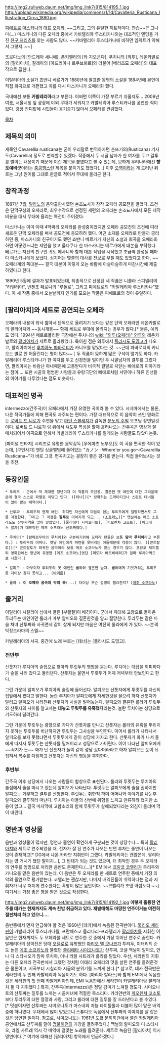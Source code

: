 {{{+1 Cavalleria rusticana}}}

http://img2.ruliweb.daum.net/img/img_link7/815/814195_1.jpg
http://upload.wikimedia.org/wikipedia/commons/1/1d/Cavalleria_Rusticana_Illustration_Circa_1880.jpg

[[피에트로 마스카니]]의 대표 [[오페라]]. ~~그리고, 그의 유일한 히트작이다. 안습~~[* 그나마(...) 마스카니의 다른 오페라 중에서 카바렐리아 루스티카나와는 대조적인 엔딩을 가진 [[친구 프리츠]]를 찾는 사람도 많다. ~~카바렐리아 루스티카나에 비하면 임펙트가 약해서 그렇지..~~]

조르다노의 [안드레아 세니에], 폰키엘리의 [라 지오콘다], 푸치니의 [외투], 레온카발로의 [팔리아치], 칠레아의 [아드리아나 르쿠브뢰르]와 더불어 [베리즈모 오페라]의 대표작으로 꼽힌다.

이탈리아의 소설가 죠반니 베르가가 1880년에 발표한 동명의 소설을 1884년에 본인이 직접 희곡으로 개편했고 이를 다시 마스카니가 오페라화 했다.

국내에선 보통 '''카발레리아'''라고 부른다. 어쩌면 이쪽이 가장 부르기 쉬울지도... 2009년 여름, 서울시청 앞 광장에 야외 무대가 세워지고 카발레리아 루스티카나를 공연한 적이 있다. 광장 잔디밭에 시민들이 옹기종기 앉아서 오페라를 관람했다.


[[목차]]

== 제목의 의미 ==
제목인 Cavarellia rusticana는 굳이 우리말로 번역하자면 촌뜨기의(Rusticana) 기사도(Cavarellia) 정도로 번역할수 있겠다. 작중에서 두 시골 남자가 한 여자를 두고 결투를 벌이는 내용이기 때문에 이런 제목을 붙였다고 볼 수 있는데, 묘하게 우리나라에선 '''향토예비군'''이라는 [[충공깽]]스런 제목을 붙이기도 했었다(...) 이후 [[오역]]이라는 게 드러난 뒤로는 그냥 원어를 그대로 한글로 적어서 무대에 올리곤 한다.

== 창작과정 ==
1887년 7월, [[밀라노]]의 음악출판사였던 손조뇨사가 창작 오페라 공모전을 열었다. 조건은 단막구성의 오페라로, 최우수작으로 선정된 세편의 오페라는 손조뇨사에서 모든 제작비용을 대서 무대에 올리는 특전이 주어졌다.

마스카니는 이미 이때 4막짜리 오페라를 완성중이었지만 오페라 공모전의 조건에 따라 새로운 단막 오페라를 써서 공모전에 응모하려 했다. 어떤 소재를 오페라로 만들까 궁리하던 중, 마스카니의 친구이기도 했던 죠반니 베르가가 자신의 소설과 희곡을 오페라화 하면 어떻겠느냐는 제안을 했고 옳다쿠나 한 마스카니는 베르가에게 대본을 부탁했다. 베르가는 자신의 친구인 귀도 메사니와 함께 대본 작업을 시작했고 조금씩 완성될 때마다 마스카니에게 보냈다. 심지어는 몇줄의 대사를 전보로 부칠 때도 있었다고 한다. ~~오페라계의 쪽대본~~ 결국 대본이 이렇게 오는 바람에 아슬아슬하게 마감시간에 제출하였다고 한다.

1890년 5월에 결과가 발표되었는데, 최종적으로 선정된 세 작품은 니콜라 스피넬리의 "라빌리아", 빈첸초 페로니의 "루돌로", 그리고 피에트로의 "카발레리아 루스티카나"였다. 이 세 작품 중에서 오늘날까지 인기를 모으는 작품은 피에트로의 것이 유일하다.

== [팔리아치]와 세트로 공연되는 오페라 ==
오페라의 내용이 워낙 짧아서 단독으로 올려지기 보다는 같은 단막 오페라인 레온카발로의 팔리아치와 ~~동시개봉~~ 함께 세트로 무대에 올려지는 경우가 많다.[* 물론, 예외도 있다. 1994년 메트로폴리탄 극장에선 푸치니의 [[wiki: "외투(오페라)" 외투]]와 레온카발로의 [[팔리아치]]가 세트로 올라왔었다. 특이한 점은 외투에서 [[플라시도 도밍고]]가 나오고, 팔리아치에선 [[루치아노 파바로티]]가 카니오를 맡았다는 것. ~~근데 파바로티의 카니오는 별로 안 어울린다는 평이 많다~~ ] 두 작품이 묘하게 닮은 구석이 많기도 하다. 카발레리아 루스티카나가 한 여자를 두고 신경전을 벌이던 두 시골남자의 결투를 그렸다면, 팔리아치는 바람난 아내때문에 고통받다가 비극적 결말로 치닫는 삐에로의 이야기라는 점이.... 또한 시골의 평범한 사람들과 유랑극단의 삐에로처럼 서민이나 하류 인생들의 이야기를 다루었다는 점도 비슷하다.

== 대표적인 명곡 ==
intermezzo(간주곡)이 오페라에서 가장 유명한 곡이라 볼 수 있다. 시네마에서는 물론, 다른 작곡가들에 의해 편곡도 자주되는 편이다. 가장 대표적으로 이 음악이 쓰인 영화로는 [[로버트 드 니로]]가 주연을 맡고 [[마틴 스콜세지]]가 감독한 [[분노의 주먹]] 오프닝 장면일것이다. 로버트 드 니로가 링 위에서 섀도우 복싱을 할때 흘러나오는 간주곡은 영상과 잘 매치되어서 이곡으로 인해서 카발레리아 루스티카나를 알게되는 사람들도 많았다는듯.

[파이널 판타지] 시리즈로 유명한 음악감독 [우에마츠 노부오]도 이 곡을 편곡한 적이 있는데, [구인사가] 엔딩 싱글앨범에 들어있는 "カノン : Where'er you go～Cavarellia Rusticana~"가 바로 그것. 편곡치고는 굉장히 좋은 평가를 받는다. 직접 들어보시는 것을 추천.

== 등장인물 ==
 * 투리두 : 군에서 막 제대한 청년이자 이 작품의 주인공. 결혼한 옛 애인에 대한 그리움때문에 결국 스스로 파멸로 치닫고 만다. ([테너])[* 정확히는 드라마티코나 스핀토 테너들이 많이 맡는 배역이다.]

 * 산투짜 : 투리두의 현재 애인. 하지만 자신에게 마음이 없는 투리두에게 절망하면서도 그를 걱정한다. 그리고 그 걱정은 '''질투'''로 이어지게 되고... ([[소프라노]])[* 옛날에는 메조 소프라노도 산투짜역을 많이 맡았었다. [줄리에타 시미오나토], [피오렌차 코소토], [아그네스 발차]가 대표적인 메조 소프라노 산투짜였다.]

 * 루치아[* [람메르무어의 루치아]와 구분하기위해 오페라 팬들은 보통 '''맘마 루치아'''라고 부른다.] : 투리두의 어머니. 옛날 애인에게 미련을 못버리는 아들때문에 걱정이 많다. ([콘트랄토])[* 콘트랄토가 희귀한 음역이라 보통 메조 소프라노가 맡는 경우가 많다. 프랑코 제피렐리 영화판에선 왕년에 유명한 [메조 소프라노]였던 [페도라 바르비에리]가 맘마 루치아역으로 나왔다.]

 * 알피오 : 마부이자 투리두의 옛 애인인 롤라와 결혼한 남자. 롤라에게 기웃거리는 투리두를 더이상 참지 못하고... ([[바리톤]])

 * 롤라 : '''이 오페라 궁극의 악의 축'''(...) 더이상 무슨 설명이 필요한지? ([[메조 소프라노]])

== 줄거리 ==
이탈리아 시칠리아 섬에서 열린 [부활절]이 배경이다. 군에서 제대해 고향으로 돌아온 투리두는 애인이던 롤라가 마부 알피오와 결혼한것을 알고 절망한다. 투리두는 같은 마을 처녀 산투짜와 사귀면서 같이 살게 되지만 마음은 여전히 롤라에게 가 있다. ~~본격 막장드라마의 스멜~~

{{{#!html
<object width="420" height="315"><param name="movie" value="http://www.youtube.com/v/idquyGAKyL0?version=3&amp;hl=ko_KR"></param><param name="allowFullScreen" value="true"></param><param name="allowscriptaccess" value="always"></param><embed src="http://www.youtube.com/v/idquyGAKyL0?version=3&amp;hl=ko_KR" type="application/x-shockwave-flash" width="420" height="315" allowscriptaccess="always" allowfullscreen="true"></embed></object>}}}
카발레리아의 서곡. 중간에 노래 부르는 [테너]는 [플라시도 도밍고].

=== 전반부 ===
산툿자가 루치아의 술집으로 찾아와 투릿두의 행방을 묻는다. 루치아는 대답을 회피하다가 술을 사러 갔다고 둘러댄다. 산툿자는 울면서 투릿두가 어제 저녁부터 안보인다고 한다.

그런 가운데 알피오가 루치아의 술집에 들어선다. 알피오는 산툿자에게 투릿두를 자신의 집앞에서 봤다고 말한다. 놀란 루치아가 알피오에게 자세한것을 물으려 하자 산툿자가 말리고 알피오가 사라진뒤 산툿자가 사실을 털어놓는다. 알피오와 결혼한 롤라가 투릿두와 산툿자의 사이를 알고서는 '''대놓고 투릿두를 유혹했다'''라는것. 놀란 루치아는 성당으로 기도하러 달려간다.

그런 가운데 투릿두는 광장으로 가다가 산툿자를 만나고 산툿자는 롤라의 유혹을 뿌리치지 못하는 투릿두를 비난하지만 투릿두는 그사실을 부인한다. 이어서 롤라가 나타나서 알피오를 보지 못했냐면서 투릿두에게 같이 성당에 가자고 한다. 산툿자가 화가 나서 둘에게 따지자 투릿두는 산툿자를 밀쳐버리고 성당으로 가버린다. 이어 나타난 알피오에게 ~~꼭지가 돈~~ 화가 난 산툿자가 둘이 같이 성당 갔다더라라고 하자 알피오는 눈이 뒤집혀서 복수를 다짐하고 산툿자는 자신의 행동을 후회한다.

=== 후반부 ===
간주곡 이후 성당에서 나오는 사람들이 합창으로 표현된다. 롤라와 투릿두는 루치아의 술집에서 술을 마시고 있는데 알피오가 나타난다. 투릿두는 알피오에게 술을 권하지만 알피오는 거부하고 결투를 신청한다. 투릿두는 취한척 하며 어머니와 이야기를 나눈후 알피오와 결투하러 떠난다. 루치아는 아들의 신변에 위험을 느끼고 만류하려 했지만 소용이 없고... 결국 마지막에 고함소리와 함께 투릿두가 살해되었다라는 외침이 들리며 막이 내린다.

== 명반과 영상물 ==
음반과 영상물이 많지만, 명연과 졸연이 확연하게 구분되는 것이 상당수다...
특히 [[팔리아치]]와 세트로 연주되었을 때, 전자가 잘 된 연주가 나오는 반면 후자는 졸연이 나오는 것이 존재하고[* DG에서 나온 카라얀 지휘반이 그랬다. 카발레리아는 괜찮은데, 팔리아치는 영 거시기 했단 말이지...], 그 반대가 되는 것도 있으며, 더 최악인 경우 두 오페라의 연주를 엉망으로 처리한 음반도 존재한다.(...)[* EMI에서 [[프랑코 코렐리]]가 투리두와 카니오를 맡은 음반이 있는데, 이 음반은 두 오페라를 한 세트로 연주한 중에서 가장 최악의 졸연으로 평가받는다. 코렐리는 괜찮지만, 나머지 배역진들이 취약하다는 점과 지휘자가 너무 처지게 연주한다는 혹평이 많은 음반이다. ~~코렐리가 조낸 아깝도다.~~] 여기서는 가장 좋은 평을 받은 것으로 작성한다.

http://img2.ruliweb.daum.net/img/img_link7/815/814192_1.jpg
'''이렇게 훌륭한 연주를 데카는 현재까지도 계속 찬밥 취급하고 있다. 재발매해도 마땅한 연주이거늘 여전히 절판처리 하고 있으니....'''

음반중에서 먼저 언급해야 할 것은 1960년 [데카]에서 녹음된 전곡반이다. [[툴리오 세라핀]]이 카발레리아 루스티카나를, 프란체스코 몰리나리-프라델리가 [[팔리아치]]를 지휘한 이 음반은 현재까지도 두 오페라를 세트로 연주한 것 중에서 가장 뛰어난 연주로 꼽힌다. 카발레리아의 성악진은 당대 [[오텔로]]로 유명했던 [[마리오 델 모나코]]가 투리두, 이태리의 순도 높은 [[메조 소프라노]]라 불렸던 [[줄리에타 시미오나토]]가 산투짜, 코넬 맥닐이 알피오, 안나 디 스타시오가 맘마 루치아, 아나 라켈 사트레가 롤라를 맡았다. 우선, 세라핀의 지휘는 다른 오페라 전곡반에서 그랬던 것처럼 이태리 오페라의 맛을 살린 연주를 들려준것은 물론이고, 서곡부터 시칠리아 시골의 분위기를 느끼게 한다.[* 참고로, 데카 전곡반은 세라핀의 두 번째 카발레리아 녹음이기도 하다. [마리아 칼라스]와 함께 EMI에서 녹음한것은 세라핀의 첫 번째 카발레리아인데, EMI 녹음판에선 세라핀이 카발레리아랑 팔리아치 둘 다 지휘했다.] 특히, 간주곡(intermezzo)은 정말 감미가 느껴질 정도다. 시미오나토의 산투짜는 질투를 느끼는 시골처녀에 적절한 목소리다. 카라얀반의 [[피오렌차 코소토]] 보다 투리두의 대한 절망과 사랑, 그리고 롤라에 대한 질투를 잘 드러낸다고 볼 수있다.[* 덧붙이자면 산투짜는 시미오나토가 마스네의 미뇽 타이틀롤과 더불어 많이 맡은 배역 중에 하나였다. 무대에서 많이 맡았으니 스튜디오 녹음에서 산투짜의 이미지를 잘 잡은것은 당연한 일이다. 참고로, 시미오나토는 1961년 도쿄 문회회관에서 열린 카발레리아 공연에서도 산투짜를 맡아 [[명불허전]]의 가창을 들려주었다.] 맥닐의 알피오와 디 스타시오, 라켈 사트레 역시 각 배역에 걸맞는 노래를 들려준다. 세트로 녹음된 [팔리아치] 역시 명연이다.[* 여기에 대해선 [팔리아치] 항목에서 언급하겠다.]

